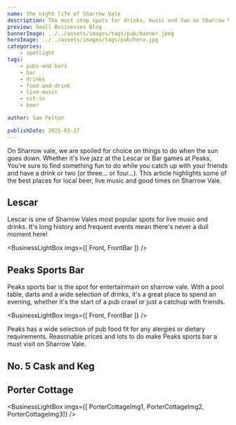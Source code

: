 ```yaml
---
name: the night life of Sharrow Vale
description: The must stop spots for drinks, music and fun on Sharrow Vale.
preview: Small Businesses Blog
bannerImage: ../../assets/images/tags/pub/banner.jpeg
heroImage: ../../assets/images/tags/pub/hero.jpg
categories:
    - spotlight
tags:
    - pubs-and-bars
    - bar
    - drinks
    - food-and-drink
    - live-music
    - sit-in
    - beer

author: Sam Felton

publishDate: 2025-03-17
---
```



On Sharrow vale, we are spoiled for choice on things to do when the sun goes down. Whether it's live jazz 
at the Lescar or Bar games at Peaks, You're sure to find something fun to do while you catch up 
with your friends and have a drink or two (or three... or four...). This article highlights some of the best
places for local beer, live music and good times on Sharrow Vale.

## Lescar

Lescar is one of Sharrow Vales most popular spots for live music and drinks. It's long history and frequent events
mean there's never a dull moment here!


<BusinessLightBox imgs={[
    Front,
    FrontBar
    ]}
/>

## Peaks Sports Bar

Peaks sports bar is the spot for entertainmain on sharrow vale. With a pool table, darts 
and a wide selection of drinks, it's a great place to spend an evening, whether it's the 
start of a pub crawl or just a catchup with friends.

<BusinessLightBox imgs={[
    Front,
    FrontBar
    ]}
/>

Peaks has a wide selection of pub food fit for any alergies or dietary requirements. 
Reasonable prices and lots to do make Peaks sports bar a must visit on Sharrow Vale.

## No. 5 Cask and Keg

<ProsConsList pros={[]} cons={[]} listing="cask-and-keg"/>

<BusinessTags businessKey="cask-and-keg"/>

## Porter Cottage


<BusinessLightBox imgs={[
    PorterCottageImg1,
    PorterCottageImg2,
    PorterCottageImg3]}
/>

<ProsConsList pros={[]} cons={[]} listing="the-porter-cottage"/>

<BusinessTags businessKey="the-porter-cottage"/>